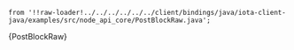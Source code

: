     from '!!raw-loader!../../../../../../client/bindings/java/iota-client-java/examples/src/node_api_core/PostBlockRaw.java';

<CodeBlock className="language-java">
    {PostBlockRaw}
</CodeBlock>
